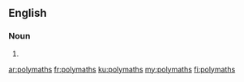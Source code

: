 ==English==

===Noun===
{{head|en|plural}}

# {{plural of|polymath|lang=en}}

[[ar:polymaths]]
[[fr:polymaths]]
[[ku:polymaths]]
[[my:polymaths]]
[[fi:polymaths]]